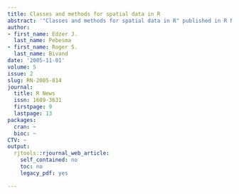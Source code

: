 ```yaml
---
title: Classes and methods for spatial data in R
abstract: '"Classes and methods for spatial data in R" published in R News.'
author:
- first_name: Edzer J.
  last_name: Pebesma
- first_name: Roger S.
  last_name: Bivand
date: '2005-11-01'
volume: 5
issue: 2
slug: RN-2005-014
journal:
  title: R News
  issn: 1609-3631
  firstpage: 9
  lastpage: 13
packages:
  cran: ~
  bioc: ~
CTV: ~
output:
  rjtools::rjournal_web_article:
    self_contained: no
    toc: no
    legacy_pdf: yes

---
```

